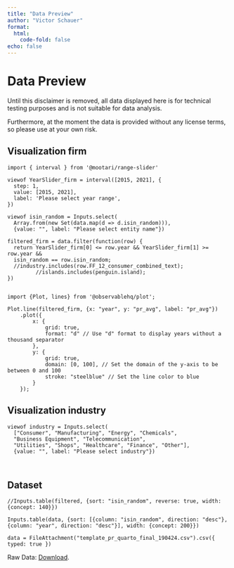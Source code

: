 ```yaml
---
title: "Data Preview"
author: "Victor Schauer"
format:
  html:
    code-fold: false
echo: false
---
```

# Data Preview

::: {.callout-important}
Until this disclaimer is removed, all data displayed here is for
technical testing purposes and is not suitable for data analysis.

Furthermore, at the moment the data is provided without any license terms, so please use at your own risk.
:::


::: {.panel-tabset}

## Visualization firm


```ojs
import { interval } from '@mootari/range-slider'

viewof YearSlider_firm = interval([2015, 2021], {
  step: 1,
  value: [2015, 2021],
  label: 'Please select year range',
})

viewof isin_random = Inputs.select(
  Array.from(new Set(data.map(d => d.isin_random))), 
  {value: "", label: "Please select entity name"})

filtered_firm = data.filter(function(row) {
  return YearSlider_firm[0] <= row.year && YearSlider_firm[1] >= row.year &&
  isin_random == row.isin_random;
  //industry.includes(row.FF_12_consumer_combined_text);
         //islands.includes(penguin.island);
})


import {Plot, lines} from '@observablehq/plot';

Plot.line(filtered_firm, {x: "year", y: "pr_avg", label: "pr_avg"})
    .plot({
        x: {
            grid: true,
            format: "d" // Use "d" format to display years without a thousand separator
        },
        y: {
            grid: true,
            domain: [0, 100], // Set the domain of the y-axis to be between 0 and 100
            stroke: "steelblue" // Set the line color to blue
        }
    });
```

## Visualization industry

```ojs


viewof industry = Inputs.select(
  ["Consumer", "Manufacturing", "Energy", "Chemicals",
  "Business Equipment", "Telecommunication",
  "Utilities", "Shops", "Healthcare", "Finance", "Other"], 
  {value: "", label: "Please select industry"})



```

## Dataset


```ojs
//Inputs.table(filtered, {sort: "isin_random", reverse: true, width: {concept: 140}})

Inputs.table(data, {sort: [{column: "isin_random", direction: "desc"}, {column: "year", direction: "desc"}], width: {concept: 200}})
```

```ojs
data = FileAttachment("template_pr_quarto_final_190424.csv").csv({ typed: true })
```




Raw Data: [Download](https://trr266.github.io/quarto-template-data-website-2/template_pr_quarto_final_190424.csv).


<!-- ```{ojs} -->
<!-- //| echo: false -->
<!-- concepts_data = FileAttachment("sample_data.csv").csv({ typed: true }) -->

<!-- Inputs.table(concepts_data) -->
<!-- //Inputs.table(concepts_data, {sort: "frequency", reverse: true, width: {concept: 140,},}) -->
<!-- ``` -->

:::